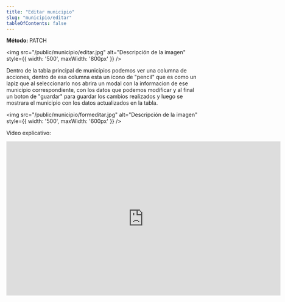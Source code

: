 ```yaml
---
title: "Editar municipio"
slug: "municipio/editar"
tableOfContents: false
---
```


<p>
  <strong>Método: </strong>
  <span class="sl-badge note small astro-avdet4wd">PATCH</span>
</p>

<Tabs>
  <TabItem label="Endpoint">
    <ApiEndpoint url={`/admin/municipios`}/>
  </TabItem>
</Tabs>

<img src="/public/municipio/editar.jpg" alt="Descripción de la imagen" style={{ width: '500', maxWidth: '800px' }} />

Dentro de la tabla principal de municipios podemos ver una columna de acciones, dentro de esa columna esta un icono de "pencil"
que es como un lapiz que al seleccionarlo nos abrira un modal con la informacion de ese municipio correspondiente, con los datos
que podemos modificar y al final un boton de "guardar" para guardar los cambios realizados y luego se mostrara el 
municipio con los datos actualizados en la tabla.

<img src="/public/municipio/formeditar.jpg" alt="Descripción de la imagen" style={{ width: '500', maxWidth: '600px' }} />

Video explicativo: 
<div style={{ display: "flex", justifyContent: "center" }}>
  <iframe
    width="720"
    height="405"
    src="https://www.youtube.com/embed/sB6I5zbbJ94"
    title="Tutorial"
    frameBorder="0"
    allow="accelerometer; autoplay; clipboard-write; encrypted-media; gyroscope; picture-in-picture"
    allowFullScreen
  ></iframe>
</div>



